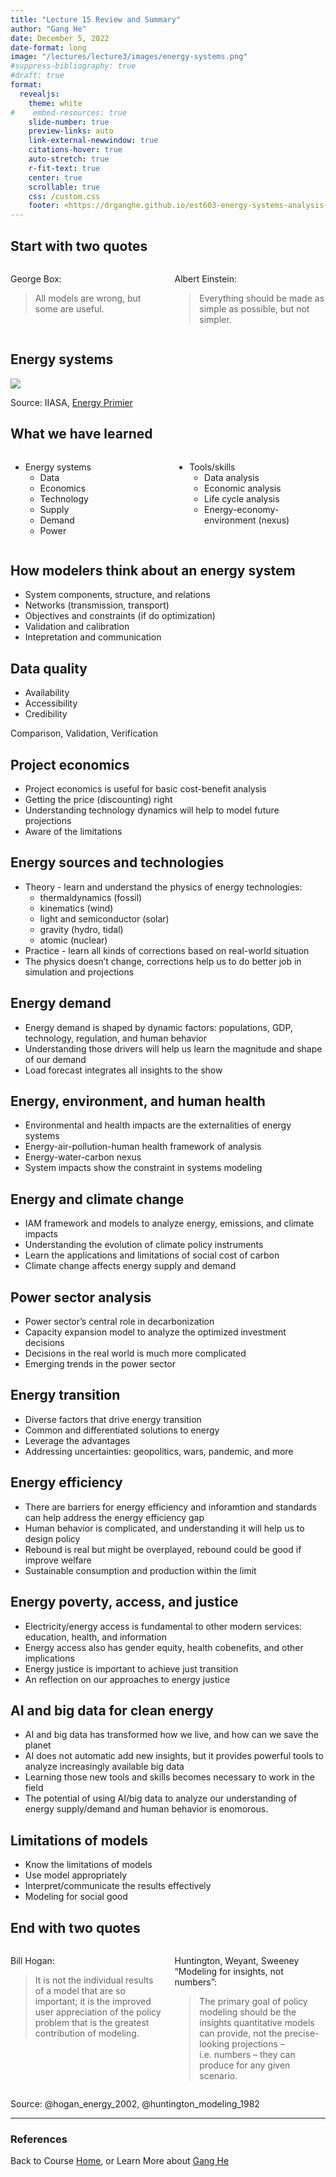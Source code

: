 ```yaml
---
title: "Lecture 15 Review and Summary"
author: "Gang He"
date: December 5, 2022
date-format: long
image: "/lectures/lecture3/images/energy-systems.png"
#suppress-bibliography: true
#draft: true
format:
  revealjs:
    theme: white
#    embed-resources: true
    slide-number: true
    preview-links: auto
    link-external-newwindow: true
    citations-hover: true
    auto-stretch: true
    r-fit-text: true
    center: true
    scrollable: true
    css: /custom.css
    footer: <https://drganghe.github.io/est603-energy-systems-analysis-2022-fall/>
---
```


## Start with two quotes

::: columns
::: {.column width="50%"}
George Box:

>All models are wrong, but some are useful.
:::

::: {.column width="50%"}
Albert Einstein:

>Everything should be made as simple as possible, but not simpler.
:::
:::


## Energy systems

![](/lectures/lecture3/images/energy-systems.png){fig-align="center"}

::: footer
Source: IIASA, [Energy Primier](https://previous.iiasa.ac.at/web/home/research/Flagship-Projects/Global-Energy-Assessment/GEA_Chapter1.pdf) 
:::

## What we have learned

::: columns
::: {.column width="50%"}
-   Energy systems
    -   Data
    -   Economics
    -   Technology
    -   Supply
    -   Demand
    -   Power
:::

::: {.column width="50%"}
-   Tools/skills
    -   Data analysis
    -   Economic analysis
    -   Life cycle analysis
    -   Energy-economy-environment (nexus)
:::
:::

## How modelers think about an energy system
 
- System components, structure, and relations  
- Networks (transmission, transport)  
- Objectives and constraints (if do optimization)  
- Validation and calibration  
- Intepretation and communication  


## Data quality

- Availability  
- Accessibility  
- Credibility  

Comparison, Validation, Verification


## Project economics

- Project economics is useful for basic cost-benefit analysis  
- Getting the price (discounting) right  
- Understanding technology dynamics will help to model future projections  
- Aware of the limitations   


## Energy sources and technologies {.smaller}

- Theory - learn and understand the physics of energy technologies: 
  - thermaldynamics (fossil)  
  - kinematics (wind)  
  - light and semiconductor (solar)  
  - gravity (hydro, tidal)  
  - atomic (nuclear)    
- Practice - learn all kinds of corrections based on real-world situation  
- The physics doesn't change, corrections help us to do better job in simulation and projections  


## Energy demand

- Energy demand is shaped by dynamic factors: populations, GDP, technology, regulation, and human behavior   
- Understanding those drivers will help us learn the magnitude and shape of our demand  
- Load forecast integrates all insights to the show  


## Energy, environment, and human health

-   Environmental and health impacts are the externalities of energy systems\
-   Energy-air-pollution-human health framework of analysis\
-   Energy-water-carbon nexus\
-   System impacts show the constraint in systems modeling

## Energy and climate change

-   IAM framework and models to analyze energy, emissions, and climate impacts\
-   Understanding the evolution of climate policy instruments\
-   Learn the applications and limitations of social cost of carbon\
-   Climate change affects energy supply and demand


## Power sector analysis

-   Power sector's central role in decarbonization\
-   Capacity expansion model to analyze the optimized investment decisions\
-   Decisions in the real world is much more complicated\
-   Emerging trends in the power sector


## Energy transition

-   Diverse factors that drive energy transition\
-   Common and differentiated solutions to energy\
-   Leverage the advantages\
-   Addressing uncertainties: geopolitics, wars, pandemic, and more


## Energy efficiency

-   There are barriers for energy efficiency and inforamtion and standards can help address the energy efficiency gap\
-   Human behavior is complicated, and understanding it will help us to design policy\
-   Rebound is real but might be overplayed, rebound could be good if improve welfare\
-   Sustainable consumption and production within the limit


## Energy poverty, access, and justice

-   Electricity/energy access is fundamental to other modern services: education, health, and information\
-   Energy access also has gender equity, health cobenefits, and other implications\
-   Energy justice is important to achieve just transition\
-   An reflection on our approaches to energy justice


## AI and big data for clean energy

-   AI and big data has transformed how we live, and how can we save the planet\
-   AI does not automatic add new insights, but it provides powerful tools to analyze increasingly available big data\
-   Learning those new tools and skills becomes necessary to work in the field\
-   The potential of using AI/big data to analyze our understanding of energy supply/demand and human behavior is enomorous.  

## Limitations of models

-   Know the limitations of models\
-   Use model appropriately\
-   Interpret/communicate the results effectively\
-   Modeling for social good  


## End with two quotes {.smaller}

::: columns
::: {.column width="50%"}
Bill Hogan:

>It is not the individual results of a model that are so important; it is the improved user appreciation of the policy problem that is the greatest contribution of modeling.

:::

::: {.column width="50%"}
Huntington, Weyant, Sweeney “Modeling for insights, not numbers":

>The primary goal of policy modeling should be the insights quantitative models can provide, not the precise-looking projections –i.e. numbers – they can produce for any given scenario.

:::
:::

::: footer
Source: @hogan_energy_2002, @huntington_modeling_1982
:::

---

### References

::: {#refs}
:::

::: footer
Back to Course [Home](https://drganghe.github.io/est603-energy-systems-analysis-2022-fall/), or Learn More about [Gang He](https://drganghe.github.io)
:::
